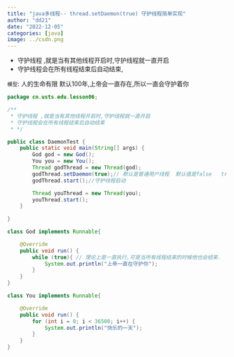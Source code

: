 ```yaml
---
title: "java多线程-- thread.setDaemon(true) 守护线程简单实现"
author: "dd21"
date: "2022-12-05" 
categories: [java]
image: ../csdn.png
---
```



 * 守护线程 ,就是当有其他线程开启时,守护线程就一直开启
 * 守护线程会在所有线程结束后自动结束,
 
`模型`: 人的生命有限 默认100年,上帝会一直存在,所以一直会守护着你
```java
package cn.usts.edu.lesson06;

/**
 * 守护线程 ,就是当有其他线程开启时,守护线程就一直开启
 * 守护线程会在所有线程结束后自动结束
 * */

public class DaemonTest {
    public static void main(String[] args) {
        God god = new God();
        You you = new You();
        Thread godThread = new Thread(god);
        godThread.setDaemon(true);// 默认是普通用户线程  默认值是false   true表示开启守护线程
        godThread.start();//守护线程启动

        Thread youThread = new Thread(you);
        youThread.start();
    }
    
}

class God implements Runnable{

    @Override
    public void run() {
        while (true){ // 理论上是一直执行,可是当所有线程结束的时候他也会结束.
            System.out.println("上帝一直在守护你");
        }
    }
}

class You implements Runnable{

    @Override
    public void run() {
        for (int i = 0; i < 36500; i++) {
            System.out.println("快乐的一天");
        }
    }
}
```

